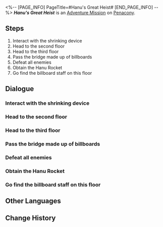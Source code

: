 <%-- [PAGE_INFO]
PageTitle=#Hanu's Great Heist#
[END_PAGE_INFO] --%>
{{Stub|Dialogue.}}
{{Mission Infobox
|id            = 8022121
|title         = 
|image         = <!--Mission Hanu's Great Heist.png-->
|type          = Adventure
|event_name    = 
|chapter       = 
|requirements  = {{subst:void|<!--Unknown: {"Type":"Manual"}-->}}
|summary       = <!--official mission summary from Fate's Atlas-->
|characters    = Trailblazer
|startLocation = [[Penacony]] - [[Hanu's Great Heist]]
|world         = Penacony
|area          = Hanu's Great Heist
|prev          = 
|next          = 
|rewards       = 
}}
'''''Hanu's Great Heist''''' is an [[Adventure Mission]] on [[Penacony]].

==Steps==
# Interact with the shrinking device
# Head to the second floor
# Head to the third floor
# Pass the bridge made up of billboards
# Defeat all enemies
# Obtain the Hanu Rocket
# Go find the billboard staff on this floor

<!--
==Gameplay Notes==

--><!--
==Trial Character==

-->
==Dialogue==
{{Stub Dialogue}}

===Interact with the shrinking device===
{{Mission Description|type=adventure|location=Hanu's Great Heist|Filming for ''Brother Hanu's Great Heist'' has started. Complete filming missions according to the goals!}}
{{Dialogue Start}}
:{{tx}}
{{Dialogue End}}

===Head to the second floor===
{{Mission Description|type=adventure|location=Hanu's Great Heist|update|Filming for ''Brother Hanu's Great Heist'' has started. Complete filming missions according to the goals!<br />Filming on this floor has concluded. Go to the next location!}}
{{Dialogue Start}}
:{{tx}}
{{Dialogue End}}

===Head to the third floor===
{{Dialogue Start}}
:{{tx}}
{{Dialogue End}}

===Pass the bridge made up of billboards===
{{Mission Description|type=adventure|location=Hanu's Great Heist|update|Filming for ''Brother Hanu's Great Heist'' has started. Complete filming missions according to the goals!<br />You need to help staff members to escape on this floor. Defeat the enemies!}}
{{Dialogue Start}}
:{{tx}}
{{Dialogue End}}

===Defeat all enemies===
{{Dialogue Start}}
:{{tx}}
{{Dialogue End}}

===Obtain the Hanu Rocket===
{{Dialogue Start}}
:{{tx}}
{{Dialogue End}}

===Go find the billboard staff on this floor===
{{Mission Description|type=adventure|location=Hanu's Great Heist|update|Filming for ''Brother Hanu's Great Heist'' has started. Complete filming missions according to the goals!<br />There are two staff members on this floor. Go find them!}}
{{Dialogue Start}}
:{{tx}}
{{Mission Description|type=adventure|location=Hanu's Great Heist|update|Filming for ''Brother Hanu's Great Heist'' has started. Complete filming missions according to the goals!<br />There are three staff members on this floor. Go find them!}}
{{Dialogue End}}

==Other Languages==
{{Other Languages
|en   = Hanu's Great Heist
|zhs  = 《哈努大劫案》
|zht  = 《哈努大劫案》
|ja   = 『ブラザーハヌ強盗事件』
|ko   = ≪하누 강도 사건≫
|es   = El gran atraco de Hanu
|fr   = Le gros coup de Hanu
|ru   = «Большое ограбление Хану»
|th   = คดีโจรกรรมของ Hanu
|vi   = Vụ Cướp Của Hanu
|de   = „Hanus großer Raub“
|id   = Perampokan Besar Hanu
|pt   = O Grande Assalto do Irmão Hanu
}}

==Change History==
{{Change History|2.2}}
